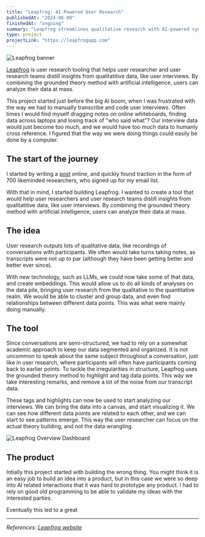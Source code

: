 ```yaml
---
title: "Leapfrog: AI-Powered User Research"
publishedAt: "2024-06-08"
finishedAt: "ongoing"
summary: "Leapfrog streamlines qualitative research with AI-powered synthesis, real-time collaboration, and visual analytics."
type: project
projectLink: "https://leapfrogapp.com"
---
```


<Image
  src="/leapfrog/banner.png"
  alt="Leapfrog banner"
  width={1020}
  height={480}
/>

[Leapfrog](https://leapfrogapp.com) is user research tooling that helps user researcher and user research teams distill insights from qualitatitive data, like user interviews. By combining the grounded theory method with artificial intelligence, users can analyze their data at mass.

This project started just before the big AI boom, when I was frustrated with the way we had to manually transcribe and code user interviews. Often times I would find myself dragging notes on online whiteboards, finding data across laptops and losing track of "who said what"? Our interview data would just become too much, and we would have too much data to humanly cross reference. I figured that the way we were doing things could easily be done by a computer.

## The start of the journey

I started by writing a [post](https://medium.com/user-experience-design-1/ai-is-going-to-change-ux-research-forever-500ec0548b87) online, and quickly found traction in the form of 700 likeminded researchers, who signed up for my email list.

With that in mind, I started building Leapfrog. I wanted to create a tool that would help user researchers and user research teams distill insights from qualitatitive data, like user interviews. By combining the grounded theory method with artificial intelligence, users can analyze their data at mass.

## The idea

User research outputs lots of qualitative data, like recordings of conversations with participants. We often would take turns taking notes, as transcripts were not up to par (although they have been getting better and better ever since).

With new technology, such as LLMs, we could now take some of that data, and create embeddings. This would allow us to do all kinds of analyses on the data pile, bringing user research from the qualitative to the quantitative realm. We would be able to cluster and group data, and even find relationships between different data points. This was what were mainly doing manually.

## The tool

Since conversations are semi-structured, we had to rely on a somewhat academic approach to keep our data segmented and organized. It is not uncommon to speak about the same subject throughout a conversation, just like in user research, where participants will often have participants coming back to earlier points. To tackle the irregularities in structure, Leapfrog uses the grounded theory method to highlight and tag data points. This way we take interesting remarks, and remove a lot of the noise from our transcript data.

These tags and highlights can now be used to start analyzing our interviews. We can bring the data into a canvas, and start visualizing it. We can see how different data points are related to each other, and we can start to see patterns emerge. This way the user researcher can focus on the actual theory building, and not the data wrangling.

<Image
  src="/leapfrog/overview-dashboard.png"
  alt="Leapfrog Overview Dashboard"
  width={1020}
  height={480}
/>

## The product

Intially this project started with building the wrong thing. You might think it is an easy job to build an idea into a product, but in this case we were so deep into AI related interactions that it was hard to prototype any product. I had to rely on good old programming to be able to validate my ideas with the interested parties.

Eventually this led to a great

---

_References: [Leapfrog website](https://www.leapfrogapp.com)_
